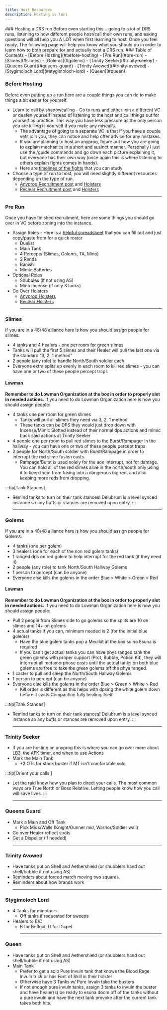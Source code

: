 ```yaml
---
title: Host Resources
description: Hosting is fun!
---
```



<link
  rel="stylesheet"
  media="(prefers-color-scheme:dark)"
  href="https://cdn.jsdelivr.net/npm/@shoelace-style/shoelace@2.15.1/cdn/themes/dark.css"
  onload="document.documentElement.classList.add('sl-theme-dark');"
/>
<script type="module" src="https://cdn.jsdelivr.net/npm/@shoelace-style/shoelace@2.15.1/cdn/shoelace-autoloader.js"></script>

<html>
### Hosting a DRS run
Before even starting this... going to a lot of DRS runs, listening to how different people host/call their own runs, and asking questions will all help you 
A LOT when first learning to host. Once you feel ready, The following page will help you know what you should do in order to learn how to both prepare for and actually host a DRS run.

<sl-card class="card-basic ulti-summary">
### Table of Contents
- [Before Hosting](#before-hosting)
- [Pre Run](#pre-run)
- [Slimes](#slimes)
- [Golems](#golems)
- [Trinity Seeker](#trinity-seeker)
- [Queens Guard](#queens-guard)
- [Trinity Avowed](#trinity-avowed)
- [Stygimoloch Lord](#stygimoloch-lord)
- [Queen](#queen)
</sl-card>

### Before Hosting
Before even putting up a run here are a couple things you can do to make things a bit easier for yourself.
- Learn to call by shadowcalling - Go to runs and either join a different VC or deafen yourself instead of listening to the host and call things out for yourself as practice. This way you have less pressure as the only person you are killing is yourself if you make any miscalls.
    - The advantage of going to a separate VC is that if you have a couple vets join you, they can notice and help offer advice for any mistakes.
    - If you are planning to host an anyprog, figure out how you are going to explain mechanics in a short and susinct manner. Personally I just use the /guide commands and go down each picture explaining it, but everyone has their own way (once again this is where listening to others explain fights comes in handy).
    - Here are [timelines of the fights](<https://docs.google.com/document/d/1eEqYagB2WPvrsWN8LXmLIjsUDWINL7dvBLn7LqMWXcc/edit#heading=h.wz1yzggpgo05>) that you can study.
- Choose a type of run to host, you will need slightly different resources depending on the type of run.
    - [Anyprog Recruitment post](<https://docs.google.com/document/d/1Dc3FqGgYsuuU3CEOlYDAOPWlKwUQAZfwhI9HyGhNSfY/edit?usp=sharing>) and [Holsters](<https://docs.google.com/spreadsheets/d/1FSUu_NM2-OV_nR7CU1GlgrqYwdR46foryK7OXXXngfY/edit?gid=2084095906#gid=2084095906>)
    - [Reclear Recruitment post](<https://docs.google.com/document/d/1Dc3FqGgYsuuU3CEOlYDAOPWlKwUQAZfwhI9HyGhNSfY/edit?usp=sharing>) and [Holsters](<https://docs.google.com/spreadsheets/d/12wlm-oVFsV3kxt9xdf8mK9HrcFP62DDYuGYT443JbVI/edit?gid=1631819016#gid=1631819016>)
<br /><hr />

### Pre Run
Once you have finished recruitment, here are some things you should go over in VC before zoning into the instance.
- Assign Roles - Here is a [helpful spreadsheet](<https://docs.google.com/spreadsheets/d/1xxC1DANJQIOUh-TnFBaOHiGm-NwyDM7iDJ9h6wlySmQ/edit?usp=sharing>) that you can fill out and just copy/paste from for a quick roster
    - Duelist
    - Main Tank
    - 4 Percepts (Slimes, Golems, TA, Mino)
    - 2 Rends
    - Banish
    - Mimic Batteries
- Optional Roles
    - Shubbles (if not using AS)
    - Mino Incense (if only 3 tanks)
- Go Over Holsters
    - [Anyprog Holsters](<https://docs.google.com/spreadsheets/d/1FSUu_NM2-OV_nR7CU1GlgrqYwdR46foryK7OXXXngfY/edit?gid=2084095906#gid=2084095906>)
    - [Reclear Holsters](<https://docs.google.com/spreadsheets/d/12wlm-oVFsV3kxt9xdf8mK9HrcFP62DDYuGYT443JbVI/edit?gid=1631819016#gid=1631819016>)
<br /><hr />

### Slimes
If you are in a 48/48 alliance here is how you should assign people for slimes:
- 4 tanks and 4 healers - one per room for green slimes
 - Tanks will pull the first 5 slimes and their Healer will pull the last one via the standard  “3, 2, 1 method”
- 2 people (any role) to handle North/South soldier each
- Everyone extra splits up evenly in each room to kill red slimes - you can have one or two of these people percept traps

#### Lowman
**Remember to do Lowman Organization at the box in order to properly slot in needed actions.**
If you need to do Lowman Organization here is how you should assign people:
- 4 tanks one per room for green slimes
    - Tanks will pull all slimes they need via 3, 2, 1 method
    - These tanks can be DPS they would just drop down with Incense/Mimic Slotted instead of their normal dps actions and mimic back said actions at Trinity Seeker
- 4 people one per room to pull red slimes to the Burst/Rampager in the hallway - you can have one or two of these people percept traps
- 2 people for North/South soldier with Burst/Rampage in order to interrupt the red slime fusion casts.
    - Rampage/Burst is used solely for the aoe interrupt, not for damage. You can hold all of the red slimes alive in the north/south only using it to keep them from fusing into a dangerous big red, and also keeping more reds from dropping.

:::tip[Tank Stances]
- Remind tanks to turn on their tank stances! Delubrum is a level synced instance so any buffs or stances are removed upon entry.
:::
<br /><hr />


### Golems
If you are in a 48/48 alliance here is how you should assign people for Golems:
- 4 tanks (one per golem)
- 3 healers (one for each of the non red golem tanks)
- 1 ranged dps on red golem to help interrupt for the red tank (if they need it)
- 2 people (any role) to tank North/South Hallway Golems
- 1 person to percept (can be anyone)
- Everyone else kills the golems in the order Blue > White > Green > Red

#### Lowman
**Remember to do Lowman Organization at the box in order to properly slot in needed actions.**
If you need to do Lowman Organization here is how you should assign people:
- Pull 2 people from Slimes side to go golems so the splits are 10 on slimes and 14+ on golems
- 4 actual tanks if you can, minimum needed is 2 (for the initial blue golems)
    - Have the blue golem tanks pop a Medikit at the box so no Esuna is required
    - If you can't get actual tanks you can have phys ranged tank the green golems with proper support (Prot, Bubble, Potion Kit), they will interrupt all metamorphose casts until the actual tanks on both blue golems are free to take the green golems off the phys ranged.
- 1 caster to pull and sleep the North/South Hallway Golems
- 1 person to percept (can be anyone)
- Everyone else kills the golems in the order Blue > Green > White > Red
    - Kill order is different as this helps with dpsing the white golem down before it casts Compaction fully healing itself

:::tip[Tank Stances]
- Remind tanks to turn on their tank stances! Delubrum is a level synced instance so any buffs or stances are removed upon entry.
:::
<br /><hr />

### Trinity Seeker
- If you are hosting an anyprog this is where you can go over more about LB3, the AFK timer, and when to use Actions
- Mark the Main Tank
    - +2 OTs for stack buster if MT isn’t comfortable solo

:::tip[Orient your calls ]
 - Let the raid know how you plan to direct your calls. The most common ways are True North or Boss Relative. Letting people know how you call will save lives. 
:::
<br /><hr />

### Queens Guard
- Mark a Main and Off Tank
    - Pick Mids/Walls (Knight/Gunner mid, Warrior/Soldier wall)
- Go over Healer reflect spots
- Get a Dispeller (if needed)
<br /><hr />

### Trinity Avowed
- Have tanks put on Shell and Aethershield (or shubblers hand out shell/bubble if not using AS)
- Reminders about forced march moving two squares.
- Reminders about how brands work
<br /><hr />

### Stygimoloch Lord
- 4 Tanks for minotaurs
    - Off tanks if requested for sweeps
- Healers to B/D
    - B for Beflect, D for Dispel
<br /><hr />

### Queen
- Have tanks put on Shell and Aethershield (or shubblers hand out shell/bubble if not using AS)
- Main Tank
    - Prefer to get a solo Pure Invuln tank that knows the Blood Rage invuln trick or has Font of Skill in their holster
    - Otherwise have 3 Tanks w/ Pure Invuln take the busters
    - If not enough pure invuln tanks, assign 3 tanks to invuln the buster and have healer(s) be ready to esuna doom off of the tanks without a pure invuln and have the next tank provoke after the current tank takes both hits.

<Footer />
</html>
